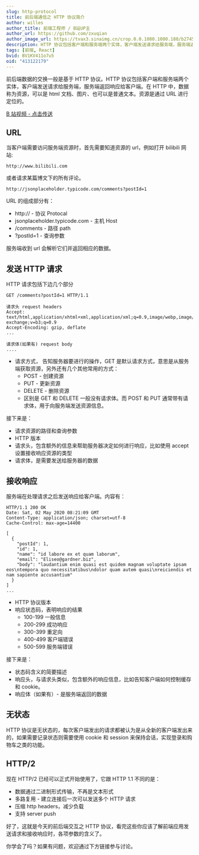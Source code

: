 ```yaml
---
slug: http-protocol
title: 前后端通信之 HTTP 协议简介
author: willes
author_title: 前端工程师 / B站UP主
author_url: https://github.com/zxuqian
author_image_url: https://tvax3.sinaimg.cn/crop.0.0.1080.1080.180/b2745d44ly8g8s4muqeggj20u00u0n0k.jpg?KID=imgbed,tva&Expires=1582389585&ssig=EvXmyu%2FXsX
description: HTTP 协议包括客户端和服务端两个实体，客户端发送请求给服务端，服务端返回响应给客户端。在 HTTP 中，数据称为资源，可以是 html 文档、图片、也可以是普通文本。资源是通过 URL 进行定位的。
tags: [前端, React]
bvid: BV1KV411o7u5
oid: "413122179"
---
```



前后端数据的交换一般是基于 HTTP 协议。HTTP 协议包括客户端和服务端两个实体，客户端发送请求给服务端，服务端返回响应给客户端。在 HTTP 中，数据称为资源，可以是 html 文档、图片、也可以是普通文本。资源是通过 URL 进行定位的。

<!-- truncate -->

[B 站视频 - 点击传送](https://www.bilibili.com/video/BV1KV411o7u5/)

## URL

当客户端需要访问服务端资源时，首先需要知道资源的 url，例如打开 bilibili 网站:

```
http://www.bilibili.com
```

或者请求某篇博文下的所有评论。

```
http://jsonplaceholder.typicode.com/comments?postId=1
```

URL 的组成部分有：

- http:// - 协议 Protocal
- jsonplaceholder.typicode.com - 主机 Host
- /comments - 路径 path
- ?postId=1 - 查询参数

服务端收到 url 会解析它们并返回相应的数据。

## 发送 HTTP 请求

HTTP 请求包括下边几个部分

```
GET /comments?postId=1 HTTP/1.1

请求头 request headers
Accept: text/html,application/xhtml+xml,application/xml;q=0.9,image/webp,image/apng,*/*;q=0.8,application/signed-exchange;v=b3;q=0.9
Accept-Encoding: gzip, deflate
...

请求体(如果有) request body
....

```

- 请求方式， 告知服务器要进行的操作，GET 是默认请求方式，意思是从服务端获取资源，另外还有几个其他常用的方式：
  - POST - 创建资源
  - PUT - 更新资源
  - DELETE - 删除资源
  - 区别是 GET 和 DELETE 一般没有请求体。而 POST 和 PUT 通常带有请求体，用于向服务端发送资源信息。

接下来是：

- 请求资源的路径和查询参数
- HTTP 版本
- 请求头，包含额外的信息来帮助服务器决定如何进行响应，比如使用 accept 设置接收响应资源的类型
- 请求体，是需要发送给服务器的数据

## 接收响应

服务端在处理请求之后发送响应给客户端。内容有：

```
HTTP/1.1 200 OK
Date: Sat, 02 May 2020 08:21:09 GMT
Content-Type: application/json; charset=utf-8
Cache-Control: max-age=14400

[
  {
    "postId": 1,
    "id": 1,
    "name": "id labore ex et quam laborum",
    "email": "Eliseo@gardner.biz",
    "body": "laudantium enim quasi est quidem magnam voluptate ipsam eos\ntempora quo necessitatibus\ndolor quam autem quasi\nreiciendis et nam sapiente accusantium"
  }
]
...

```

- HTTP 协议版本
- 响应状态码，表明响应的结果
  - 100-199 一般信息
  - 200-299 成功响应
  - 300-399 重定向
  - 400-499 客户端错误
  - 500-599 服务端错误

接下来是：

- 状态码含义的简要描述
- 响应头，与请求头类似，包含额外的响应信息，比如告知客户端如何控制缓存和 cookie。
- 响应体（如果有）- 是服务端返回的数据

## 无状态

HTTP 协议是无状态的，每次客户端发出的请求都被认为是从全新的客户端发出来的，如果需要记录状态则需要使用 cookie 和 session 来保持会话，实现登录和购物车之类的功能。

## HTTP/2

现在 HTTP/2 已经可以正式开始使用了，它跟 HTTP 1.1 不同的是：

- 数据通过二进制形式传输，不再是文本形式
- 多路复用 - 建立连接后一次可以发送多个 HTTP 请求
- 压缩 http headers，减少负载
- 支持 server push

好了，这就是今天的前后端交互之 HTTP 协议，看完这些你应该了解前端应用发送请求和接收响应时，各项参数的含义了。

你学会了吗？如果有问题，欢迎通过下方链接参与讨论。
